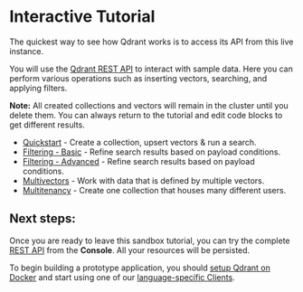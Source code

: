 # Interactive Tutorial

The quickest way to see how Qdrant works is to access its API from this live instance.

You will use the [Qdrant REST API](https://api.qdrant.tech) to interact with sample data. Here you can perform various operations such as inserting vectors, searching, and applying filters.

**Note:** All created collections and vectors will remain in the cluster until you delete them. You can always return to the tutorial and edit code blocks to get different results.


- [Quickstart](#/tutorial/quickstart) - Create a collection, upsert vectors & run a search.
- [Filtering - Basic](#/tutorial/filtering) - Refine search results based on payload conditions.
- [Filtering - Advanced](#/tutorial/filtering) - Refine search results based on payload conditions.
- [Multivectors](#/tutorial/multivectors) - Work with data that is defined by multiple vectors.
- [Multitenancy](#/tutorial/multitenancy) - Create one collection that houses many different users.

## Next steps:

Once you are ready to leave this sandbox tutorial, you can try the complete [REST API](https://api.qdrant.tech) from the **Console**. All your resources will be persisted. 

To begin building a prototype application, you should [setup Qdrant on Docker](https://qdrant.tech/documentation/quick-start/) and start using one of our [language-specific Clients](https://qdrant.tech/documentation/interfaces/).
